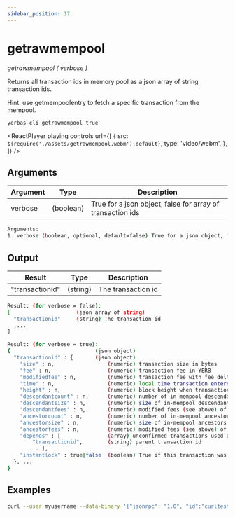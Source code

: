 ```yaml
---
sidebar_position: 17
---
```



# getrawmempool

_getrawmempool ( verbose )_

Returns all transaction ids in memory pool as a json array of string transaction ids.

Hint: use getmempoolentry to fetch a specific transaction from the mempool.

`yerbas-cli getrawmempool true`

<ReactPlayer
  playing
  controls
  url={[
    {
      src: `${require('./assets/getrawmempool.webm').default}`,
      type: 'video/webm',
    },
  ]}
/>

## Arguments

| Argument | Type      | Description                                                |
| -------- | --------- | ---------------------------------------------------------- |
| verbose  | (boolean) | True for a json object, false for array of transaction ids |

```bash
Arguments:
1. verbose (boolean, optional, default=false) True for a json object, false for array of transaction ids
```

## Output

| Result          | Type     | Description        |
| --------------- | -------- | ------------------ |
| "transactionid" | (string) | The transaction id |

```bash
Result: (for verbose = false):
[                     (json array of string)
  "transactionid"     (string) The transaction id
  ,...
]

Result: (for verbose = true):
{                           (json object)
  "transactionid" : {       (json object)
    "size" : n,                 (numeric) transaction size in bytes
    "fee" : n,                  (numeric) transaction fee in YERB
    "modifiedfee" : n,          (numeric) transaction fee with fee deltas used for mining priority
    "time" : n,                 (numeric) local time transaction entered pool in seconds since 1 Jan 1970 GMT
    "height" : n,               (numeric) block height when transaction entered pool
    "descendantcount" : n,      (numeric) number of in-mempool descendant transactions (including this one)
    "descendantsize" : n,       (numeric) size of in-mempool descendants (including this one)
    "descendantfees" : n,       (numeric) modified fees (see above) of in-mempool descendants (including this one)
    "ancestorcount" : n,        (numeric) number of in-mempool ancestor transactions (including this one)
    "ancestorsize" : n,         (numeric) size of in-mempool ancestors (including this one)
    "ancestorfees" : n,         (numeric) modified fees (see above) of in-mempool ancestors (including this one)
    "depends" : [               (array) unconfirmed transactions used as inputs for this transaction
        "transactionid",        (string) parent transaction id
       ... ],
    "instantlock" : true|false  (boolean) True if this transaction was locked via InstantSend
  }, ...
}
```

## Examples

```bash
curl --user myusername --data-binary '{"jsonrpc": "1.0", "id":"curltest", "method": "getrawmempool", "params": [true] }' -H 'content-type: text/plain;' http://127.0.0.1:9998/
```
